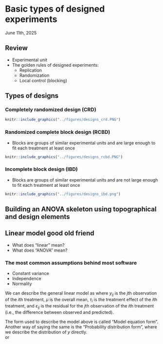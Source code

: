 # Basic types of designed experiments   
June 11th, 2025  

## Review  

- Experimental unit  
- The golden rules of designed experiments:
  - Replication
  - Randomization
  - Local control (blocking)

## Types of designs  

### Completely randomized design (CRD)  

```r
knitr::include_graphics("../figures/designs_crd.PNG")
```

### Randomized complete block design (RCBD)   

- Blocks are groups of similar experimental units and are large enough to fit each treatment at least once  

```r
knitr::include_graphics("../figures/designs_rcbd.PNG")
```

### Incomplete block design (IBD)   

- Blocks are groups of similar experimental units and are not large enough to fit each treatment at least once   

```r
knitr::include_graphics("../figures/designs_ibd.png")
```

## Building an ANOVA skeleton using topographical and design elements  



## Linear model good old friend  

- What does "linear" mean?  
- What does "ANOVA" mean?  

### The most common assumptions behind most software  

- Constant variance  
- Independence  
- Normality  

We can describe the general linear model as
\begin{equation}
  y_{ij} = \mu + \tau_i + \varepsilon_{ij},
\end{equation}
\begin{equation}
  \varepsilon_{ij} \sim N(0, \sigma^2),
\end{equation}
where $y_{ij}$ is the $j$th observation of the $i$th treatment, $\mu$ is the overall mean, $\tau_i$ is the treatment effect of the $i$th treatment, and $\varepsilon_{ij}$ is the residual for the $j$th observation of the $i$th treatment (i.e., the difference between observed and predicted).  

The form used to describe the model above is called "Model equation form". 
Another way of saying the same is the "Probability distribution form", where we describe the distribution of $y$ directly.   
\begin{equation}
  y_{ij} \sim N(\mu_{ij}, \sigma^2),
\end{equation}
or
\begin{equation}
  \mathbf{y} \sim N(\mu_{ij}, \sigma^2).
\end{equation}



